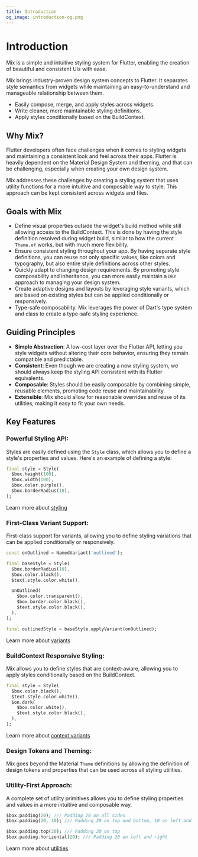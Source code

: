 ```yaml
---
title: Introduction
og_image: introduction-og.png
---
```

# Introduction

Mix is a simple and intuitive styling system for Flutter, enabling the creation of beautiful and consistent UIs with ease.

Mix brings industry-proven design system concepts to Flutter. It separates style semantics from widgets while maintaining an easy-to-understand and manageable relationship between them.

-  Easily compose, merge, and apply styles across widgets.
-  Write cleaner, more maintainable styling definitions.
-  Apply styles conditionally based on the BuildContext.

## Why Mix?

Flutter developers often face challenges when it comes to styling widgets and maintaining a consistent look and feel across their apps. Flutter is heavily dependent on the Material Design System and theming, and that can be challenging, especially when creating your own design system.

Mix addresses these challenges by creating a styling system that uses utility functions for a more intuitive and composable way to style. This approach can be kept consistent across widgets and files.

## Goals with Mix

- Define visual properties outside the widget's build method while still allowing access to the BuildContext. This is done by having the style definition resolved during widget build, similar to how the current `Theme.of` works, but with much more flexibility.
- Ensure consistent styling throughout your app. By having separate style definitions, you can reuse not only specific values, like colors and typography, but also entire style definitions across other styles.
- Quickly adapt to changing design requirements. By promoting style composability and inheritance, you can more easily maintain a `DRY` approach to managing your design system.
- Create adaptive designs and layouts by leveraging style variants, which are based on existing styles but can be applied conditionally or responsively.
- Type-safe composability. Mix leverages the power of Dart's type system and class to create a type-safe styling experience.

## Guiding Principles

-  **Simple Abstraction**: A low-cost layer over the Flutter API, letting you style widgets without altering their core behavior, ensuring they remain compatible and predictable.
-  **Consistent**: Even though we are creating a new styling system, we should always keep the styling API consistent with its Flutter equivalents.
-  **Composable**: Styles should be easily composable by combining simple, reusable elements, promoting code reuse and maintainability.
-  **Extensible**: Mix should allow for reasonable overrides and reuse of its utilities, making it easy to fit your own needs.

## Key Features

### **Powerful Styling API**:

Styles are easily defined using the `Style` class, which allows you to define a style's properties and values. Here's an example of defining a style:

```dart
final style = Style(
  $box.height(100),
  $box.width(100),
  $box.color.purple(),
  $box.borderRadius(10),
);
```

Learn more about [styling](/docs/guides/styling)

### **First-Class Variant Support**:

First-class support for variants, allowing you to define styling variations that can be applied conditionally or responsively.

```dart {1, 8-12, 15}
const onOutlined = NamedVariant('outlined');

final baseStyle = Style(
  $box.borderRadius(10),
  $box.color.black(),
  $text.style.color.white(),

  onOutlined(
    $box.color.transparent(),
    $box.border.color.black(),
    $text.style.color.black(),
  ),
);

final outlinedStyle = baseStyle.applyVariant(onOutlined);
```

Learn more about [variants](/docs/guides/variants)

### **BuildContext Responsive Styling**:

Mix allows you to define styles that are context-aware, allowing you to apply styles conditionally based on the BuildContext.

```dart {4-7}
final style = Style(
  $box.color.black(),
  $text.style.color.white(),
  $on.dark(
    $box.color.white(),
    $text.style.color.black(),
  ),
);
```

Learn more about [context variants](/docs/guides/variants#context-variants)

### **Design Tokens and Theming**:

Mix goes beyond the Material `Theme` definitions by allowing the definition of design tokens and properties that can be used across all styling utilities.

### **Utility-First Approach**:

A complete set of utility primitives allows you to define styling properties and values in a more intuitive and composable way.

```dart
$box.padding(20); /// Padding 20 on all sides
$box.padding(20, 10); /// Padding 20 on top and bottom, 10 on left and right

$box.padding.top(20); /// Padding 20 on top
$box.padding.horizontal(20); /// Padding 20 on left and right
```

Learn more about [utilities](/docs/overview/utility-first)
